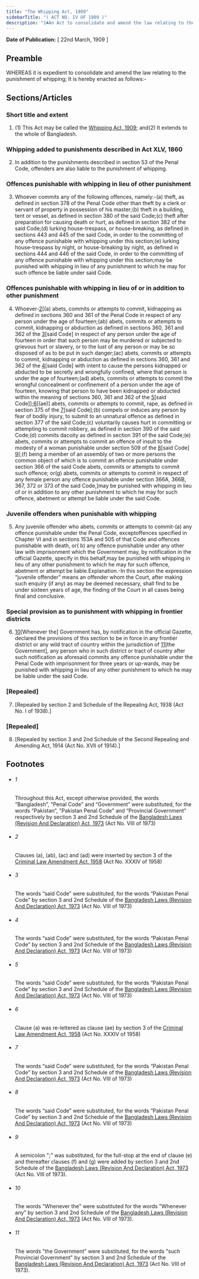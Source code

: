 ```yaml
---
title: "The Whipping Act, 1909"
sidebarTitle: "( ACT NO. IV OF 1909 )"
description: "1♣An Act to consolidate and amend the law relating to the punishment of whipping."
---
```


**Date of Publication:** [ 22nd March, 1909 ]

## Preamble

WHEREAS it is expedient to consolidate and amend the law relating to the punishment of whipping; It is hereby enacted as follows:-

## Sections/Articles

### Short title and extent

1. (1) This Act may be called the [Whipping Act, 1909](/act-91.html "Whipping Act, 1909"); and(2) It extends to the whole of Bangladesh.

### Whipping added to punishments described in Act XLV, 1860

2. In addition to the punishments described in section 53 of the Penal Code, offenders are also liable to the punishment of whipping.

### Offences punishable with whipping in lieu of other punishment

3. Whoever commits any of the following offences, namely:-(a) theft, as defined in section 378 of the Penal Code other than theft by a clerk or servant of property in possession of his master;(b) theft in a building, tent or vessel, as defined in section 380 of the said Code;(c) theft after preparation for causing death or hurt, as defined in section 382 of the said Code;(d) lurking house-trespass, or house-breaking, as defined in sections 443 and 445 of the said Code, in order to the committing of any offence punishable with whipping under this section;(e) lurking house-trespass by night, or house-breaking by night, as defined in sections 444 and 446 of the said Code, in order to the committing of any offence punishable with whipping under this section;may be punished with whipping in lieu of any punishment to which he may for such offence be liable under said Code.

### Offences punishable with whipping in lieu of or in addition to other punishment

4. Whoever-[2](1)[(a) abets, commits or attempts to commit, kidnapping as defined in sections 360 and 361 of the Penal Code in respect of any person under the age of fourteen;(ab) abets, commits or attempts to commit, kidnapping or abduction as defined in sections 360, 361 and 362 of the [3](2)[said Code] in respect of any person under the age of fourteen in order that such person may be murdered or subjected to grievous hurt or slavery, or to the lust of any person or may be so disposed of as to be put in such danger;(ac) abets, commits or attempts to commit, kidnapping or abduction as defined in sections 360, 361 and 362 of the [4](3)[said Code] with intent to cause the persons kidnapped or abducted to be secretly and wrongfully confined, where that person is under the age of fourteen;(ad) abets, commits or attempts to commit the wrongful concealment or confinement of a person under the age of fourteen, knowing that person to have been kidnapped or abducted within the meaning of sections 360, 361 and 362 of the [5](4)[said Code]];[6](5)[(ae)] abets, commits or attempts to commit, rape, as defined in section 375 of the [7](6)[said Code];(b) compels or induces any person by fear of bodily injury, to submit to an unnatural offence as defined in section 377 of the said Code;(c) voluntarily causes hurt in committing or attempting to commit robbery, as defined in section 390 of the said Code;(d) commits dacoity as defined in section 391 of the said Code;(e) abets, commits or attempts to commit an offence of insult to the modesty of a woman punishable under section 509 of the [8](7)[said Code] [9](8)[;(f) being a member of an assembly of two or more persons the common object of which is to commit an offence punishable under section 366 of the said Code abets, commits or attempts to commit such offence; or(g) abets, commits or attempts to commit in respect of any female person any offence punishable under section 366A, 366B, 367, 372 or 373 of the said Code,]may be punished with whipping in lieu of or in addition to any other punishment to which he may for such offence, abetment or attempt be liable under the said Code.

### Juvenile offenders when punishable with whipping

5. Any juvenile offender who abets, commits or attempts to commit-(a) any offence punishable under the Penal Code, exceptoffences specified in Chapter VI and in sections 153A and 505 of that Code and offences punishable with death, or( b) any offence punishable under any other law with imprisonment which the Government may, by notification in the official Gazette, specify in this behalf,may be punished with whipping in lieu of any other punishment to which he may for such offence, abetment or attempt be liable.Explanation.-In this section the expression “juvenile offender” means an offender whom the Court, after making such enquiry (if any) as may be deemed necessary, shall find to be under sixteen years of age, the finding of the Court in all cases being final and conclusive.

### Special provision as to punishment with whipping in frontier districts

6. [10](1)[Whenever the] Government has, by notification in the official Gazette, declared the provisions of this section to be in force in any frontier district or any wild tract of country within the jurisdiction of [11](2)[the Government], any person who in such district or tract of country after such notification as aforesaid commits any offence punishable under the Penal Code with imprisonment for three years or up-wards, may be punished with whipping in lieu of any other punishment to which he may be liable under the said Code.

### [Repealed]

7. [Repealed by section 2 and Schedule of the Repealing Act, 1938 (Act No. I of 1938).]

### [Repealed]

8. [Repealed by section 3 and 2nd Schedule of the Second Repealing and Amending Act, 1914 (Act No. XVII of 1914).]

## Footnotes

- ###### 1

  Throughout this Act, except otherwise provided, the words “Bangladesh”, "Penal Code" and “Government” were substituted, for the words “Pakistan”, "Pakistan Penal Code" and “Provincial Government” respectively by section 3 and 2nd Schedule of the [Bangladesh Laws (Revision And Declaration) Act, 1973](/act-430.html "Bangladesh Laws (Revision And Declaration) Act, 1973") (Act No. VIII of 1973)

- ###### 2

  Clauses (a), (ab), (ac) and (ad) were inserted by section 3 of the [Criminal Law Amendment Act, 1958](/act-277.html "Criminal Law Amendment Act, 1958") (Act No. XXXIV of 1958)

- ###### 3

  The words “said Code” were substituted, for the words “Pakistan Penal Code” by section 3 and 2nd Schedule of the [Bangladesh Laws (Revision And Declaration) Act, 1973](/act-430.html "Bangladesh Laws (Revision And Declaration) Act, 1973") (Act No. VIII of 1973)

- ###### 4

  The words “said Code” were substituted, for the words “Pakistan Penal Code” by section 3 and 2nd Schedule of the [Bangladesh Laws (Revision And Declaration) Act, 1973](/act-430.html "Bangladesh Laws (Revision And Declaration) Act, 1973") (Act No. VIII of 1973)

- ###### 5

  The words “said Code” were substituted, for the words “Pakistan Penal Code” by section 3 and 2nd Schedule of the [Bangladesh Laws (Revision And Declaration) Act, 1973](/act-430.html "Bangladesh Laws (Revision And Declaration) Act, 1973") (Act No. VIII of 1973)

- ###### 6

  Clause (a) was re-lettered as clause (ae) by section 3 of the [Criminal Law Amendment Act, 1958](/act-277.html "Criminal Law Amendment Act, 1958") (Act No. XXXIV of 1958)

- ###### 7

  The words “said Code” were substituted, for the words “Pakistan Penal Code” by section 3 and 2nd Schedule of the [Bangladesh Laws (Revision And Declaration) Act, 1973](/act-430.html "Bangladesh Laws (Revision And Declaration) Act, 1973") (Act No. VIII of 1973)

- ###### 8

  The words “said Code” were substituted, for the words “Pakistan Penal Code” by section 3 and 2nd Schedule of the [Bangladesh Laws (Revision And Declaration) Act, 1973](/act-430.html "Bangladesh Laws (Revision And Declaration) Act, 1973") (Act No. VIII of 1973)

- ###### 9

  A semicolon ";" was substituted, for the full-stop at the end of clause (e) and thereafter clauses (f) and (g) were added by section 3 and 2nd Schedule of the [Bangladesh Laws (Revision And Declaration) Act, 1973](/act-430.html "Bangladesh Laws (Revision And Declaration) Act, 1973") (Act No. VIII of 1973).

- ###### 10

  The words "Whenever the" were substituted for the words "Whenever any" by section 3 and 2nd Schedule of the [Bangladesh Laws (Revision And Declaration) Act, 1973](/act-430.html "Bangladesh Laws (Revision And Declaration) Act, 1973") (Act No. VIII of 1973).

- ###### 11

  The words "the Government" were substituted, for the words "such Provincial Government" by section 3 and 2nd Schedule of the [Bangladesh Laws (Revision And Declaration) Act, 1973](/act-430.html "Bangladesh Laws (Revision And Declaration) Act, 1973") (Act No. VIII of 1973).
